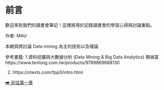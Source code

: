 

# 前言

歡迎來到我們的讀書會筆記！這裡將用於記錄讀書會的學習心得與討論重點。

作者: MAU

本網頁將討論 Data mining 為主的技術以及理論

參考書籍:
1.資料挖礦與大數據分析 (Data Mining & Big Data Analytics) 簡禎富
https://www.tenlong.com.tw/products/9789869688130

2.
https://otexts.com/fpp3/intro.html


[➡ 前往第一章](chapter01.html)
